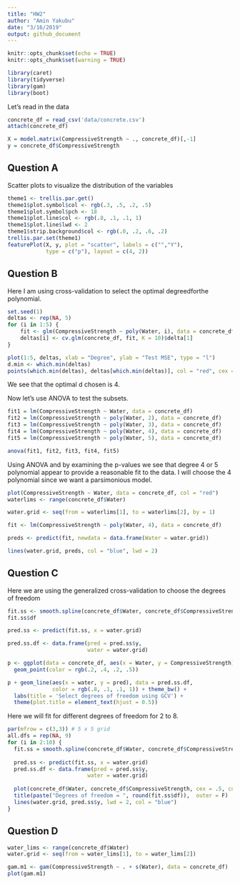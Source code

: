 ```yaml
---
title: "HW2"
author: "Amin Yakubu"
date: "3/16/2019"
output: github_document
---
```


```r
knitr::opts_chunk$set(echo = TRUE)
knitr::opts_chunk$set(warning = TRUE)
```

```r
library(caret)
library(tidyverse)
library(gam)
library(boot)
```

Let's read in the data 

```r
concrete_df = read_csv('data/concrete.csv')
attach(concrete_df)
```

```r
X = model.matrix(CompressiveStrength ~ ., concrete_df)[,-1]
y = concrete_df$CompressiveStrength
```

## Question A 

Scatter plots to visualize the distribution of the variables

```r
theme1 <- trellis.par.get()
theme1$plot.symbol$col <- rgb(.3, .5, .2, .5)
theme1$plot.symbol$pch <- 18
theme1$plot.line$col <- rgb(.8, .1, .1, 1)
theme1$plot.line$lwd <- 2
theme1$strip.background$col <- rgb(.0, .2, .6, .2)
trellis.par.set(theme1)
featurePlot(X, y, plot = "scatter", labels = c("","Y"),
            type = c("p"), layout = c(4, 2))
```

## Question B

Here I am using cross-validation  to  select  the  optimal  degreedforthe polynomial.

```r
set.seed(1)
deltas <- rep(NA, 5)
for (i in 1:5) {
    fit <- glm(CompressiveStrength ~ poly(Water, i), data = concrete_df)
    deltas[i] <- cv.glm(concrete_df, fit, K = 10)$delta[1]
}

plot(1:5, deltas, xlab = "Degree", ylab = "Test MSE", type = "l")
d.min <- which.min(deltas)
points(which.min(deltas), deltas[which.min(deltas)], col = "red", cex = 2, pch = 20)
```

We see that the optimal d chosen is 4. 

Now let's use ANOVA to test the subsets. 

```r
fit1 = lm(CompressiveStrength ~ Water, data = concrete_df)
fit2 = lm(CompressiveStrength ~ poly(Water, 2), data = concrete_df)
fit3 = lm(CompressiveStrength ~ poly(Water, 3), data = concrete_df)
fit4 = lm(CompressiveStrength ~ poly(Water, 4), data = concrete_df)
fit5 = lm(CompressiveStrength ~ poly(Water, 5), data = concrete_df)
```

```r
anova(fit1, fit2, fit3, fit4, fit5)
```

Using ANOVA and by examining the p-values we see that degree 4 or 5 polynomial appear to provide a reasonable fit to the data. I will choose the 4 polynomial since we want a parsimonious model.

```r
plot(CompressiveStrength ~ Water, data = concrete_df, col = "red")
waterlims <- range(concrete_df$Water)

water.grid <- seq(from = waterlims[1], to = waterlims[2], by = 1)

fit <- lm(CompressiveStrength ~ poly(Water, 4), data = concrete_df)

preds <- predict(fit, newdata = data.frame(Water = water.grid))

lines(water.grid, preds, col = "blue", lwd = 2)
```

## Question C

Here we are using the generalized cross-validation to choose the degrees of freedom

```r
fit.ss <- smooth.spline(concrete_df$Water, concrete_df$CompressiveStrength)
fit.ss$df

pred.ss <- predict(fit.ss, x = water.grid)

pred.ss.df <- data.frame(pred = pred.ss$y,
                         water = water.grid)

p <- ggplot(data = concrete_df, aes(x = Water, y = CompressiveStrength)) +
  geom_point(color = rgb(.2, .4, .2, .5))

p + geom_line(aes(x = water, y = pred), data = pred.ss.df, 
              color = rgb(.8, .1, .1, 1)) + theme_bw() + 
  labs(title = 'Select degrees of freedom using GCV') + 
  theme(plot.title = element_text(hjust = 0.5))
```

Here we will fit for different degrees of freedom for 2 to 8. 

```r
par(mfrow = c(3,3)) # 5 x 5 grid
all.dfs = rep(NA, 9)
for (i in 2:10) {
  fit.ss = smooth.spline(concrete_df$Water, concrete_df$CompressiveStrength, df = i)
  
  pred.ss <- predict(fit.ss, x = water.grid)
  pred.ss.df <- data.frame(pred = pred.ss$y,
                         water = water.grid)
  
  plot(concrete_df$Water, concrete_df$CompressiveStrength, cex = .5, col = "darkgrey")
  title(paste("Degrees of freedom = ", round(fit.ss$df)),  outer = F)
  lines(water.grid, pred.ss$y, lwd = 2, col = "blue")
}

```


## Question D

```r
water_lims <- range(concrete_df$Water)
water.grid <- seq(from = water_lims[1], to = water_lims[2])
```

```r
gam.m1 <- gam(CompressiveStrength ~ . + s(Water), data = concrete_df)
plot(gam.m1)
```














































